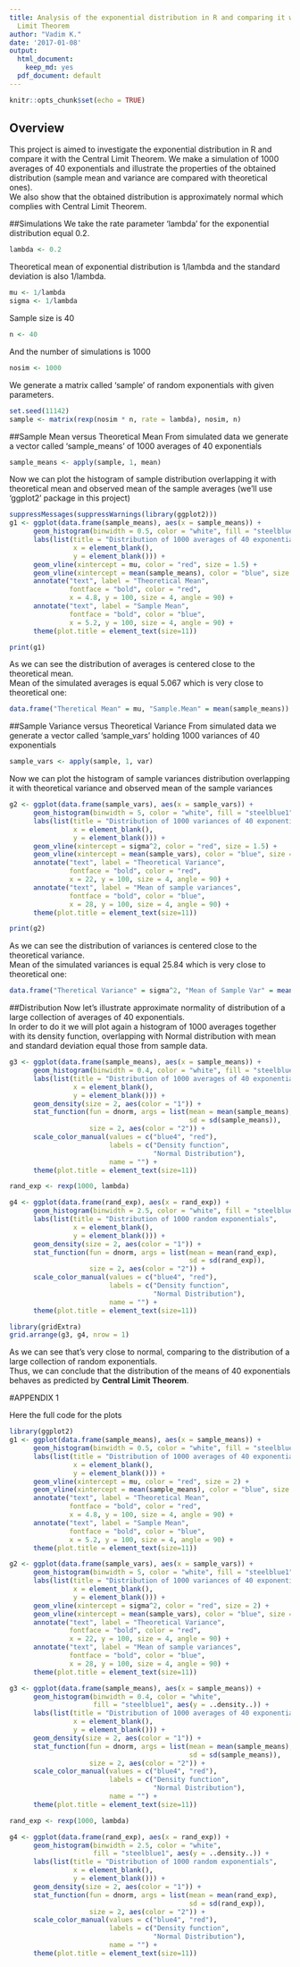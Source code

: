 ```yaml
---
title: Analysis of the exponential distribution in R and comparing it with the Central
  Limit Theorem
author: "Vadim K."
date: '2017-01-08'
output:
  html_document:
    keep_md: yes
  pdf_document: default
---
```


```r
knitr::opts_chunk$set(echo = TRUE)
```

## Overview
This project is aimed to investigate the exponential distribution in R and compare it with the Central Limit Theorem. We make a simulation of 1000 averages of 40 exponentials and illustrate the properties of the obtained distribution (sample mean and variance are compared with theoretical ones).  
We also show that the obtained distribution is approximately normal which complies with Central Limit Theorem.

##Simulations
We take the rate parameter 'lambda' for the exponential distribution equal 0.2.
```r
lambda <- 0.2
```
Theoretical mean of exponential distribution is 1/lambda and the standard deviation is also 1/lambda.
```r
mu <- 1/lambda
sigma <- 1/lambda
```
Sample size is 40
```r
n <- 40
```
And the number of simulations is 1000
```r
nosim <- 1000
```
We generate a matrix called 'sample' of random exponentials with given parameters. 
```r
set.seed(11142)
sample <- matrix(rexp(nosim * n, rate = lambda), nosim, n)
```


##Sample Mean versus Theoretical Mean
From simulated data we generate a vector called 'sample_means' of 1000 averages of 40 exponentials
```r
sample_means <- apply(sample, 1, mean)
```
Now we can plot the histogram of sample distribution overlapping it with theoretical mean and observed mean of the sample averages (we'll use 'ggplot2' package in this project)
```r
suppressMessages(suppressWarnings(library(ggplot2)))
g1 <- ggplot(data.frame(sample_means), aes(x = sample_means)) + 
      geom_histogram(binwidth = 0.5, color = "white", fill = "steelblue1") +
      labs(list(title = "Distribution of 1000 averages of 40 exponentials", 
                x = element_blank(),
                y = element_blank())) +
      geom_vline(xintercept = mu, color = "red", size = 1.5) +
      geom_vline(xintercept = mean(sample_means), color = "blue", size = 1.5) +
      annotate("text", label = "Theoretical Mean", 
               fontface = "bold", color = "red", 
               x = 4.8, y = 100, size = 4, angle = 90) + 
      annotate("text", label = "Sample Mean", 
               fontface = "bold", color = "blue", 
               x = 5.2, y = 100, size = 4, angle = 90) +
      theme(plot.title = element_text(size=11))
```
```r
print(g1)
```

As we can see the distribution of averages is centered close to the theoretical mean.  
Mean of the simulated averages is equal 5.067 which is very close to theoretical one:
```r
data.frame("Theretical Mean" = mu, "Sample.Mean" = mean(sample_means))
```
##Sample Variance versus Theoretical Variance
From simulated data we generate a vector called 'sample_vars' holding 1000 variances of 40 exponentials
```r
sample_vars <- apply(sample, 1, var)
```
Now we can plot the histogram of sample variances distribution overlapping it with theoretical variance and observed mean of the sample variances
```r
g2 <- ggplot(data.frame(sample_vars), aes(x = sample_vars)) + 
      geom_histogram(binwidth = 5, color = "white", fill = "steelblue1") +
      labs(list(title = "Distribution of 1000 variances of 40 exponentials", 
                x = element_blank(),
                y = element_blank())) +
      geom_vline(xintercept = sigma^2, color = "red", size = 1.5) +
      geom_vline(xintercept = mean(sample_vars), color = "blue", size = 1.5) +
      annotate("text", label = "Theoretical Variance", 
               fontface = "bold", color = "red", 
               x = 22, y = 100, size = 4, angle = 90) + 
      annotate("text", label = "Mean of sample variances", 
               fontface = "bold", color = "blue", 
               x = 28, y = 100, size = 4, angle = 90) +
      theme(plot.title = element_text(size=11))
```

```r
print(g2)
```

As we can see the distribution of variances is centered close to the theoretical variance.    
Mean of the simulated variances is equal 25.84 which is very close to theoretical one:
```r
data.frame("Theretical Variance" = sigma^2, "Mean of Sample Var" = mean(sample_vars))
```

##Distribution
Now let's illustrate approximate normality of distribution of a large collection of averages of 40 exponentials.  
In order to do it we will plot again a histogram of 1000 averages together with its density function, overlapping with Normal distribution with mean and standard deviation equal those from sample data.
```r
g3 <- ggplot(data.frame(sample_means), aes(x = sample_means)) + 
      geom_histogram(binwidth = 0.4, color = "white", fill = "steelblue1", aes(y = ..density..)) +
      labs(list(title = "Distribution of 1000 averages of 40 exponentials", 
                x = element_blank(),
                y = element_blank())) +
      geom_density(size = 2, aes(color = "1")) + 
      stat_function(fun = dnorm, args = list(mean = mean(sample_means), 
                                             sd = sd(sample_means)), 
                    size = 2, aes(color = "2")) + 
      scale_color_manual(values = c("blue4", "red"),
                         labels = c("Density function",
                                    "Normal Distribution"),
                         name = "") +
      theme(plot.title = element_text(size=11))
```

```r
rand_exp <- rexp(1000, lambda)

g4 <- ggplot(data.frame(rand_exp), aes(x = rand_exp)) + 
      geom_histogram(binwidth = 2.5, color = "white", fill = "steelblue1", aes(y = ..density..)) +
      labs(list(title = "Distribution of 1000 random exponentials", 
                x = element_blank(),
                y = element_blank())) +
      geom_density(size = 2, aes(color = "1")) + 
      stat_function(fun = dnorm, args = list(mean = mean(rand_exp), 
                                             sd = sd(rand_exp)), 
                    size = 2, aes(color = "2")) + 
      scale_color_manual(values = c("blue4", "red"),
                         labels = c("Density function",
                                    "Normal Distribution"),
                         name = "") +
      theme(plot.title = element_text(size=11))
```

```r
library(gridExtra)
grid.arrange(g3, g4, nrow = 1)
```
As we can see that's very close to normal, comparing to the distribution of a large collection of random exponentials.  
Thus, we can conclude that the distribution of the means of 40 exponentials behaves as predicted by **Central Limit Theorem**.

\pagebreak

#APPENDIX 1

Here the full code for the plots

```r
library(ggplot2)
g1 <- ggplot(data.frame(sample_means), aes(x = sample_means)) + 
      geom_histogram(binwidth = 0.5, color = "white", fill = "steelblue1") +
      labs(list(title = "Distribution of 1000 averages of 40 exponentials", 
                x = element_blank(),
                y = element_blank())) +
      geom_vline(xintercept = mu, color = "red", size = 2) +
      geom_vline(xintercept = mean(sample_means), color = "blue", size = 2) +
      annotate("text", label = "Theoretical Mean", 
               fontface = "bold", color = "red", 
               x = 4.8, y = 100, size = 4, angle = 90) + 
      annotate("text", label = "Sample Mean", 
               fontface = "bold", color = "blue", 
               x = 5.2, y = 100, size = 4, angle = 90) +
      theme(plot.title = element_text(size=11))
```

```r
g2 <- ggplot(data.frame(sample_vars), aes(x = sample_vars)) + 
      geom_histogram(binwidth = 5, color = "white", fill = "steelblue1") +
      labs(list(title = "Distribution of 1000 variances of 40 exponentials", 
                x = element_blank(),
                y = element_blank())) +
      geom_vline(xintercept = sigma^2, color = "red", size = 2) +
      geom_vline(xintercept = mean(sample_vars), color = "blue", size = 2) +
      annotate("text", label = "Theoretical Variance", 
               fontface = "bold", color = "red", 
               x = 22, y = 100, size = 4, angle = 90) + 
      annotate("text", label = "Mean of sample variances", 
               fontface = "bold", color = "blue", 
               x = 28, y = 100, size = 4, angle = 90) +
      theme(plot.title = element_text(size=11))
```

```r
g3 <- ggplot(data.frame(sample_means), aes(x = sample_means)) + 
      geom_histogram(binwidth = 0.4, color = "white", 
                     fill = "steelblue1", aes(y = ..density..)) +
      labs(list(title = "Distribution of 1000 averages of 40 exponentials", 
                x = element_blank(),
                y = element_blank())) +
      geom_density(size = 2, aes(color = "1")) + 
      stat_function(fun = dnorm, args = list(mean = mean(sample_means), 
                                             sd = sd(sample_means)), 
                    size = 2, aes(color = "2")) + 
      scale_color_manual(values = c("blue4", "red"),
                         labels = c("Density function",
                                    "Normal Distribution"),
                         name = "") +
      theme(plot.title = element_text(size=11))
```

```r
rand_exp <- rexp(1000, lambda)

g4 <- ggplot(data.frame(rand_exp), aes(x = rand_exp)) + 
      geom_histogram(binwidth = 2.5, color = "white", 
                     fill = "steelblue1", aes(y = ..density..)) +
      labs(list(title = "Distribution of 1000 random exponentials", 
                x = element_blank(),
                y = element_blank())) +
      geom_density(size = 2, aes(color = "1")) + 
      stat_function(fun = dnorm, args = list(mean = mean(rand_exp), 
                                             sd = sd(rand_exp)), 
                    size = 2, aes(color = "2")) + 
      scale_color_manual(values = c("blue4", "red"),
                         labels = c("Density function",
                                    "Normal Distribution"),
                         name = "") +
      theme(plot.title = element_text(size=11))
```








